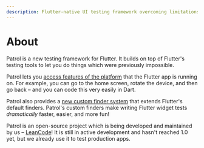 ```yaml
---
description: Flutter-native UI testing framework overcoming limitations of flutter_test and flutter_driver
---
```


# About

Patrol is a new testing framework for Flutter. It builds on top of Flutter's
testing tools to let you do things which were previously impossible.

Patrol lets you [access features of the platform][native] that the Flutter app
is running on. For example, you can go to the home screen, rotate the device,
and then go back – and you can code this very easily in Dart.

Patrol also provides a [new custom finder system][custom-finders] that extends
Flutter's default finders. Patrol's custom finders make writing Flutter widget
tests _dramatically_ faster, easier, and more fun!

Patrol is an open-source project which is being developed and maintained by us
– [LeanCode][leancode]! It is still in active development and hasn't reached 1.0
yet, but we already use it to test production apps.

[leancode]: https://leancode.co
[native]: /native/overview
[custom-finders]: /custom-finders/overview
